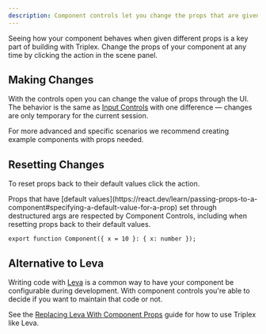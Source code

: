 ```yaml
---
description: Component controls let you change the props that are given to your component.
---
```



Seeing how your component behaves when given different props is a key part of building with Triplex. Change the props of your component at any time by clicking the <ActionLink icon={Pencil2Icon} href="/docs/building-your-scene/learn-the-ui/scene-panel#openclose-component-controls" name="Component Controls" /> action in the scene panel.

## Making Changes

With the controls open you can change the value of props through the UI. The behavior is the same as [Input Controls](/docs/building-your-scene/scene/input-controls) with one difference — changes are only temporary for the current session.

For more advanced and specific scenarios we recommend creating example components with props needed.

## Resetting Changes

To reset props back to their default values click the <ActionLink icon={EraserIcon} href="/docs/building-your-scene/learn-the-ui/context-area#reset-props" name="Reset Props" /> action.

<KnowledgeCallout>
  Props that have [default values](https://react.dev/learn/passing-props-to-a-component#specifying-a-default-value-for-a-prop) set through destructured args are respected by Component Controls, including when resetting props back to their default values.

```tsx /x = 10/
export function Component({ x = 10 }: { x: number });
```

</KnowledgeCallout>

## Alternative to Leva

Writing code with [Leva](https://github.com/pmndrs/leva) is a common way to have your component be configurable during development. With component controls you're able to decide if you want to maintain that code or not.

See the [Replacing Leva With Component Props](http://localhost:3000/guides/use-leva-with-triplex) guide for how to use Triplex like Leva.

